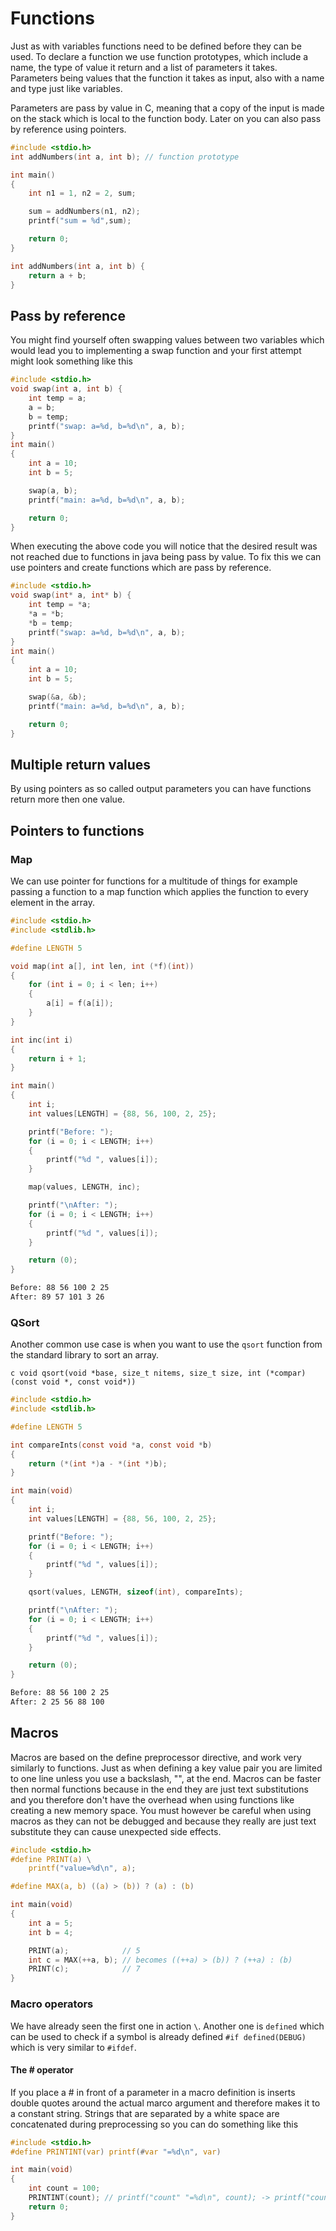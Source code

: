 # Functions

Just as with variables functions need to be defined before they can be used. To declare a function we use function prototypes, which include a name, the type of value it return and a list of parameters it takes. Parameters being values that the function it takes as input, also with a name and type just like variables.

Parameters are pass by value in C, meaning that a copy of the input is made on the stack which is local to the function body. Later on you can also pass by reference using pointers.

```c
#include <stdio.h>
int addNumbers(int a, int b); // function prototype

int main()
{
    int n1 = 1, n2 = 2, sum;

    sum = addNumbers(n1, n2);
    printf("sum = %d",sum);

    return 0;
}

int addNumbers(int a, int b) {
    return a + b;
}

```

## Pass by reference

You might find yourself often swapping values between two variables which would lead you to implementing a swap function and your first attempt might look something like this

```c
#include <stdio.h>
void swap(int a, int b) {
    int temp = a;
    a = b;
    b = temp;
    printf("swap: a=%d, b=%d\n", a, b);
}
int main()
{
    int a = 10;
    int b = 5;

    swap(a, b);
    printf("main: a=%d, b=%d\n", a, b);

    return 0;
}
```

When executing the above code you will notice that the desired result was not reached due to functions in java being pass by value. To fix this we can use pointers and create functions which are pass by reference.

```c
#include <stdio.h>
void swap(int* a, int* b) {
    int temp = *a;
    *a = *b;
    *b = temp;
    printf("swap: a=%d, b=%d\n", a, b);
}
int main()
{
    int a = 10;
    int b = 5;

    swap(&a, &b);
    printf("main: a=%d, b=%d\n", a, b);

    return 0;
}
```

## Multiple return values

By using pointers as so called output parameters you can have functions return more then one value.

## Pointers to functions

### Map

We can use pointer for functions for a multitude of things for example passing a function to a map function which applies the function to every element in the array.

```c
#include <stdio.h>
#include <stdlib.h>

#define LENGTH 5

void map(int a[], int len, int (*f)(int))
{
    for (int i = 0; i < len; i++)
    {
        a[i] = f(a[i]);
    }
}

int inc(int i)
{
    return i + 1;
}

int main()
{
    int i;
    int values[LENGTH] = {88, 56, 100, 2, 25};

    printf("Before: ");
    for (i = 0; i < LENGTH; i++)
    {
        printf("%d ", values[i]);
    }

    map(values, LENGTH, inc);

    printf("\nAfter: ");
    for (i = 0; i < LENGTH; i++)
    {
        printf("%d ", values[i]);
    }

    return (0);
}
```

```bash filename="output"
Before: 88 56 100 2 25
After: 89 57 101 3 26
```

### QSort

Another common use case is when you want to use the `qsort` function from the standard library to sort an array.

```c void qsort(void *base, size_t nitems, size_t size, int (*compar)(const void *, const void*))```

```c
#include <stdio.h>
#include <stdlib.h>

#define LENGTH 5

int compareInts(const void *a, const void *b)
{
    return (*(int *)a - *(int *)b);
}

int main(void)
{
    int i;
    int values[LENGTH] = {88, 56, 100, 2, 25};

    printf("Before: ");
    for (i = 0; i < LENGTH; i++)
    {
        printf("%d ", values[i]);
    }

    qsort(values, LENGTH, sizeof(int), compareInts);

    printf("\nAfter: ");
    for (i = 0; i < LENGTH; i++)
    {
        printf("%d ", values[i]);
    }

    return (0);
}
```

```bash filename="output"
Before: 88 56 100 2 25
After: 2 25 56 88 100
```

## Macros

Macros are based on the define preprocessor directive, and work very similarly to functions. Just as when defining a key value pair you are limited to one line unless you use a backslash, "\", at the end. Macros can be faster then normal functions because in the end they are just text substitutions and you therefore don't have the overhead when using functions like creating a new memory space. You must however be careful when using macros as they can not be debugged and because they really are just text substitute they can cause unexpected side effects.

```c
#include <stdio.h>
#define PRINT(a) \
    printf("value=%d\n", a);

#define MAX(a, b) ((a) > (b)) ? (a) : (b)

int main(void)
{
    int a = 5;
    int b = 4;

    PRINT(a);            // 5
    int c = MAX(++a, b); // becomes ((++a) > (b)) ? (++a) : (b)
    PRINT(c);            // 7
}
```

### Macro operators

We have already seen the first one in action `\`. Another one is `defined` which can be used to check if a symbol is already defined `#if defined(DEBUG)` which is very similar to `#ifdef`.

#### The # operator

If you place a # in front of a parameter in a macro definition is inserts double quotes around the actual marco argument and therefore makes it to a constant string. Strings that are separated by a white space are concatenated during preprocessing so you can do something like this

```c
#include <stdio.h>
#define PRINTINT(var) printf(#var "=%d\n", var)

int main(void)
{
    int count = 100;
    PRINTINT(count); // printf("count" "=%d\n", count); -> printf("count=%d\n", count);
    return 0;
}
```
